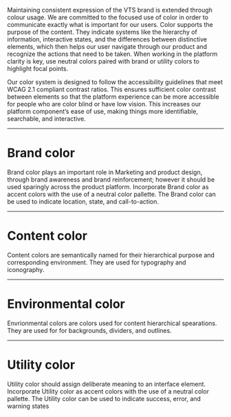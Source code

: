 
<Meta title="Style/ColorsOverview" />

Maintaining consistent expression of the VTS brand is extended through colour usage. We are committed to the focused use of color in order to communicate exactly what is important for our users. Color supports the purpose of the content. They indicate systems like the hierarchy of information, interactive states, and the differences between distinctive elements, which then helps our user navigate through our product and recognize the actions that need to be taken. When working in the platform clarity is key, use neutral colors paired with brand or utility colors to highlight focal points.

Our color system is designed to follow the accessibility guidelines that meet WCAG 2.1 compliant contrast ratios. This ensures sufficient color contrast between elements so that the platform experience can be more accessible for people who are color blind or have low vision. This increases our platform component’s ease of use, making things more identifiable, searchable, and interactive.

---

# Brand color

Brand color plays an important role in Marketing and product design, through brand awareness and brand reinforcement; however it should be used sparingly across the product platform. Incorporate Brand color as accent colors with the use of a neutral color pallette. The Brand color can be used to indicate location, state, and call-to-action.

<ColorCollection title="Brand color">
  <ColorGroup groupTitle={'Primary Color'}>
    <ColorSection sectionTitle={'Section 1'}>
      <Color swatch="#140532" variable="$indigo-120" isWhiteText use="" />
      <Color swatch="#280f96" variable="$indigo-110" isWhiteText use="" />
      <Color swatch="#5528ff" variable="$indigo-100" isWhiteText isBaseColor use="" />
      <Color swatch="#8c82ff" variable="$indigo-090" isWhiteText use="" />
      <Color swatch="#c8c8ff" variable="$indigo-070" use="" />
    </ColorSection>
  </ColorGroup>
  <ColorGroup groupTitle={'Accent Color'}>
    <ColorSection sectionTitle={'Section 1'}>
      <Color swatch="#ffb200" variable="$egg-100" isBaseColor use="" />
      <Color swatch="#ffd87f" variable="$egg-050" use="" />
    </ColorSection>
    <ColorSection sectionTitle={'Section 2'}>
      <Color swatch="#004b4b" variable="$aqua-120" isWhiteText use="" />
      <Color swatch="#009696" variable="$aqua-110" isWhiteText use="" />
      <Color swatch="#00c8c8" variable="$aqua-100" isBaseColor use="" />
    </ColorSection>
  </ColorGroup>
</ColorCollection>

---

# Content color

Content colors are semantically named for their hierarchical purpose and corresponding environment. They are used for typography and iconography.

<ColorCollection title="Content color">
  <ColorGroup groupTitle={''}>
    <ColorSection sectionTitle={'Section 1'}>
      <Color swatch="#000000" variable="$black-100" isWhiteText use="" />
    </ColorSection>
    <ColorSection sectionTitle={'Section 2'}>
      <Color swatch="#666666" variable="$black-060" isWhiteText use="" />
    </ColorSection>
    <ColorSection sectionTitle={'Section 3'}>
      <Color swatch="#a6a6a6" variable="$black-035" isWhiteText use="" />
    </ColorSection>
    <ColorSection sectionTitle={'Section 4'}>
      <Color swatch="#ffffff" variable="$white-100" use="" />
    </ColorSection>
  </ColorGroup>
</ColorCollection>

---

# Environmental color

Envrionmental colors are colors used for content hierarchical spearations. They are used for for backgrounds, dividers, and outlines.

<ColorCollection title="Environmental color">
  <ColorGroup groupTitle={''}>
    <ColorSection sectionTitle={'Section 1'}>
      <Color swatch="#cccccc" variable="$black-020" use="" />
    </ColorSection>
    <ColorSection sectionTitle={'Section 2'}>
      <Color swatch="#e5e5e5" variable="$black-010" use="" />
    </ColorSection>
    <ColorSection sectionTitle={'Section 3'}>
      <Color swatch="#f7f7f7" variable="$black-003" use="" />
    </ColorSection>
    <ColorSection sectionTitle={'Section 4'}>
      <Color swatch="#ffffff" variable="$white-100" use="" />
    </ColorSection>
  </ColorGroup>
</ColorCollection>

---

# Utility color

Utility color should assign deliberate meaning to an interface element. Incorporate Utility color as accent colors with the use of a neutral color pallette. The Utility color can be used to indicate success, error, and warning states

<ColorCollection title="Utility color">
  <ColorGroup groupTitle={'Success Color'}>
    <ColorSection sectionTitle={'Section 1'}>
      <Color swatch="#008759" variable="$green-140" isWhiteText isBaseColor use="" />
      <Color swatch="#00e295" variable="$green-100" use="" />
    </ColorSection>
  </ColorGroup>
  <ColorGroup groupTitle={'Error Color'}>
    <ColorSection sectionTitle={'Section 1'}>
      <Color swatch="#e60c0c" variable="$red-100" isWhiteText isBaseColor use="" />
      <Color swatch="#ffa39e" variable="$red-050" use="" />
      <Color swatch="#fff1f0" variable="$red-010" use="" />
    </ColorSection>
  </ColorGroup>
  <ColorGroup groupTitle={'Warning Color'}>
    <ColorSection sectionTitle={'Section 1'}>
      <Color swatch="#ff9e00" variable="$orange-100" isWhiteText use="" />
    </ColorSection>
  </ColorGroup>
</ColorCollection>
